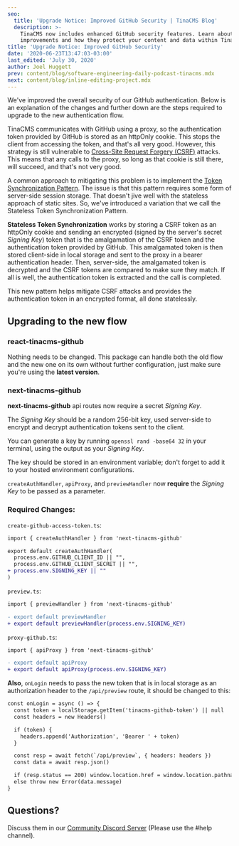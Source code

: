 ```yaml
---
seo:
  title: 'Upgrade Notice: Improved GitHub Security | TinaCMS Blog'
  description: >-
    TinaCMS now includes enhanced GitHub security features. Learn about the
    improvements and how they protect your content and data within TinaCMS.
title: 'Upgrade Notice: Improved GitHub Security'
date: '2020-06-23T13:47:03-03:00'
last_edited: 'July 30, 2020'
author: Joel Huggett
prev: content/blog/software-engineering-daily-podcast-tinacms.mdx
next: content/blog/inline-editing-project.mdx
---
```


We've improved the overall security of our GitHub authentication. Below is an explanation of the changes and further down are the steps required to upgrade to the new authentication flow.

TinaCMS communicates with GitHub using a proxy, so the authentication token provided by GitHub is stored as an httpOnly cookie. This stops the client from accessing the token, and that's all very good. However, this strategy is still vulnerable to [Cross-Site Request Forgery (CSRF)](https://owasp.org/www-community/attacks/csrf) attacks. This means that any calls to the proxy, so long as that cookie is still there, will succeed, and that's not very good.

A common approach to mitigating this problem is to implement the [Token Synchronization Pattern](https://cheatsheetseries.owasp.org/cheatsheets/Cross-Site_Request_Forgery_Prevention_Cheat_Sheet.html#synchronizer-token-pattern). The issue is that this pattern requires some form of server-side session storage. That doesn't jive well with the stateless approach of static sites. So, we've introduced a variation that we call the Stateless Token Synchronization Pattern.

**Stateless Token Synchronization** works by storing a CSRF token as an httpOnly cookie and sending an encrypted (signed by the server's secret *Signing Key*) token that is the amalgamation of the CSRF token and the authentication token provided by GitHub. This amalgamated token is then stored client-side in local storage and sent to the proxy in a bearer authentication header. Then, server-side, the amalgamated token is decrypted and the CSRF tokens are compared to make sure they match. If all is well, the authentication token is extracted and the call is completed.

This new pattern helps mitigate CSRF attacks and provides the authentication token in an encrypted format, all done statelessly.

## Upgrading to the new flow

### **react-tinacms-github**

Nothing needs to be changed. This package can handle both the old flow and the new one on its own without further configuration, just make sure you're using the **latest version**.

### **next-tinacms-github**

**next-tinacms-github** api routes now require a secret *Signing Key*.

The *Signing Key* should be a random 256-bit key, used server-side to encrypt and decrypt authentication tokens sent to the client.

You can generate a key by running `openssl rand -base64 32` in your terminal, using the output as your *Signing Key*.

The key should be stored in an environment variable; don't forget to add it to your hosted environment configurations.

`createAuthHandler`, `apiProxy`, and `previewHandler` now **require** the *Signing Key* to be passed as a parameter.

### **Required Changes:**

`create-github-access-token.ts`:

```diff
import { createAuthHandler } from 'next-tinacms-github'

export default createAuthHandler(
  process.env.GITHUB_CLIENT_ID || "",
  process.env.GITHUB_CLIENT_SECRET || "",
+ process.env.SIGNING_KEY || ""
)
```

`preview.ts`:

```diff
import { previewHandler } from 'next-tinacms-github'

- export default previewHandler
+ export default previewHandler(process.env.SIGNING_KEY)
```

`proxy-github.ts`:

```diff
import { apiProxy } from 'next-tinacms-github'

- export default apiProxy
+ export default apiProxy(process.env.SIGNING_KEY)
```

**Also**, `onLogin` needs to pass the new token that is in local storage as an authorization header to the `/api/preview` route, it should be changed to this:

```diff
const onLogin = async () => {
  const token = localStorage.getItem('tinacms-github-token') || null
  const headers = new Headers()

  if (token) {
    headers.append('Authorization', 'Bearer ' + token)
  }

  const resp = await fetch(`/api/preview`, { headers: headers })
  const data = await resp.json()

  if (resp.status == 200) window.location.href = window.location.pathname
  else throw new Error(data.message)
}
```

## Questions?

Discuss them in our [Community Discord Server](https://discord.com/invite/zumN63Ybpf) (Please use the #help channel).

